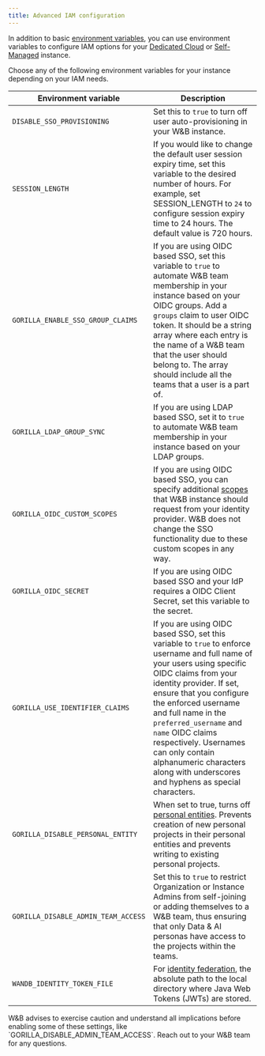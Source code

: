 ```yaml
---
title: Advanced IAM configuration
---
```


In addition to basic [environment variables](../env-vars), you can use environment variables to configure IAM options for your [Dedicated Cloud](/platform/hosting/hosting-options/dedicated_cloud) or [Self-Managed](/platform/hosting/hosting-options/Self-Managed) instance.

Choose any of the following environment variables for your instance depending on your IAM needs.

| Environment variable | Description |
|----------------------|-------------|
| `DISABLE_SSO_PROVISIONING` | Set this to `true` to turn off user auto-provisioning in your W&B instance. |
| `SESSION_LENGTH` | If you would like to change the default user session expiry time, set this variable to the desired number of hours. For example, set SESSION_LENGTH to `24` to configure session expiry time to 24 hours. The default value is 720 hours. |
| `GORILLA_ENABLE_SSO_GROUP_CLAIMS` | If you are using OIDC based SSO, set this variable to `true` to automate W&B team membership in your instance based on your OIDC groups. Add a `groups` claim to user OIDC token. It should be a string array where each entry is the name of a W&B team that the user should belong to. The array should include all the teams that a user is a part of. |
| `GORILLA_LDAP_GROUP_SYNC` | If you are using LDAP based SSO, set it to `true` to automate W&B team membership in your instance based on your LDAP groups. |
| `GORILLA_OIDC_CUSTOM_SCOPES` | If you are using OIDC based SSO, you can specify additional [scopes](https://auth0.com/docs/get-started/apis/scopes/openid-connect-scopes) that W&B instance should request from your identity provider. W&B does not change the SSO functionality due to these custom scopes in any way. |
| `GORILLA_OIDC_SECRET` | If you are using OIDC based SSO and your IdP requires a OIDC Client Secret, set this variable to the secret. |
| `GORILLA_USE_IDENTIFIER_CLAIMS` | If you are using OIDC based SSO, set this variable to `true` to enforce username and full name of your users using specific OIDC claims from your identity provider. If set, ensure that you configure the enforced username and full name in the `preferred_username` and `name` OIDC claims respectively. Usernames can only contain alphanumeric characters along with underscores and hyphens as special characters. |
| `GORILLA_DISABLE_PERSONAL_ENTITY` | When set to true, turns off [personal entities](/models/support/difference_team_entity_user_entity_mean_me/). Prevents creation of new personal projects in their personal entities and prevents writing to existing personal projects.
| `GORILLA_DISABLE_ADMIN_TEAM_ACCESS` | Set this to `true` to restrict Organization or Instance Admins from self-joining or adding themselves to a W&B team, thus ensuring that only Data & AI personas have access to the projects within the teams. |
| `WANDB_IDENTITY_TOKEN_FILE`        | For [identity federation](/platform/hosting/iam/identity_federation/), the absolute path to the local directory where Java Web Tokens (JWTs) are stored. |

<Warning>
W&B advises to exercise caution and understand all implications before enabling some of these settings, like `GORILLA_DISABLE_ADMIN_TEAM_ACCESS`. Reach out to your W&B team for any questions.
</Warning>
